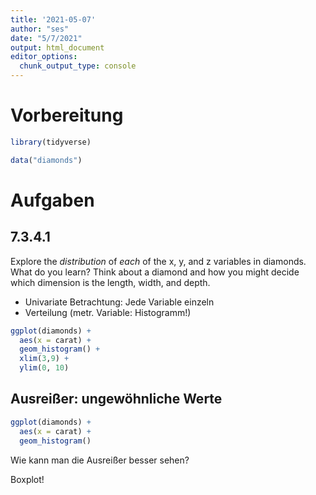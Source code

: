 ```yaml
---
title: '2021-05-07'
author: "ses"
date: "5/7/2021"
output: html_document
editor_options: 
  chunk_output_type: console
---
```



# Vorbereitung

```r
library(tidyverse)
```


```r
data("diamonds")
```



# Aufgaben

## 7.3.4.1

Explore the *distribution* of *each* of the x, y, and z variables in diamonds. What do you learn? Think about a diamond and how you might decide which dimension is the length, width, and depth.

- Univariate Betrachtung: Jede Variable einzeln
- Verteilung (metr. Variable: Histogramm!)

```r
ggplot(diamonds) +
  aes(x = carat) +
  geom_histogram() +
  xlim(3,9) +
  ylim(0, 10)
```


## Ausreißer: ungewöhnliche Werte



```r
ggplot(diamonds) +
  aes(x = carat) +
  geom_histogram() 
```


Wie kann man die Ausreißer besser sehen?

Boxplot!



